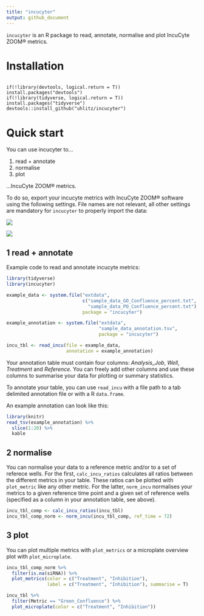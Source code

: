 ```yaml
---
title: "incucyter"
output: github_document
---
```


`incucyter` is an R package to read, annotate, normalise and plot IncuCyte ZOOM® metrics.

# Installation  

```

if(!library(devtools, logical.return = T)) install.packages("devtools")
if(!library(tidyverse, logical.return = T)) install.packages("tidyverse")
devtools::install_github("uhlitz/incucyter")

```

# Quick start 

You can use incucyter to...

1. read + annotate
2. normalise
3. plot 

...IncuCyte ZOOM® metrics.

To do so, export your incucyte metrics with IncuCyte ZOOM® software using the following settings. File names are not relevant, all other settings are mandatory for `incucyter` to properly import the data:

![](README_files/figure-markdown_github/incu2.png)

![](README_files/figure-markdown_github/incu1.png)

## 1 read + annotate

Example code to read and annotate incucyte metrics:

```r

library(tidyverse)
library(incucyter)

example_data <- system.file("extdata", 
                            c("sample_data_GO_Confluence_percent.txt",
                              "sample_data_PO_Confluence_percent.txt"),
                            package = "incucyter")

example_annotation <- system.file("extdata", 
                                  "sample_data_annotation.tsv",
                                  package = "incucyter")

incu_tbl <- read_incu(file = example_data,
                      annotation = example_annotation)

```

Your annotation table must contain four columns: _Analysis_Job_, _Well_, _Treatment_ and _Reference_. You can freely add other columns and use these columns to summarise your data for plotting or summary statistics.

To annotate your table, you can use `read_incu` with a file path to a tab delimited annotation file or with a R `data.frame`. 

An example annotation can look like this: 

```r

library(knitr)
read_tsv(example_annotation) %>% 
  slice(1:20) %>% 
  kable

```

## 2 normalise

You can normalise your data to a reference metric and/or to a set of referece wells.
For the first, `calc_incu_ratios` calculates all ratios between the different metrics in your table. These ratios can be plotted with `plot_metric` like any other metric. For the latter, `norm_incu` normalises your metrics to a given reference time point and a given set of reference wells (specified as a column in your annotation table, see above). 

```r

incu_tbl_comp <- calc_incu_ratios(incu_tbl)
incu_tbl_comp_norm <- norm_incu(incu_tbl_comp, ref_time = 72)

```

## 3 plot

You can plot multiple metrics with `plot_metrics` or a microplate overview plot with `plot_microplate`.

```r

incu_tbl_comp_norm %>% 
  filter(is.na(siRNA)) %>% 
  plot_metrics(color = c("Treatment", "Inhibition"), 
               label = c("Treatment", "Inhibition"), summarise = T)

```

```r

incu_tbl %>% 
  filter(Metric == "Green_Confluence") %>% 
  plot_microplate(color = c("Treatment", "Inhibition"))

```



